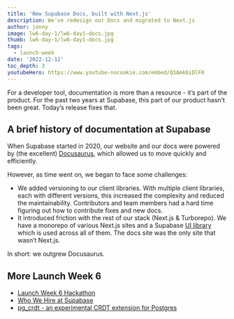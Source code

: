 ```yaml
---
title: 'New Supabase Docs, built with Next.js'
description: We've redesign our Docs and migrated to Next.js
author: jonny
image: lw6-day-1/lw6-day1-docs.jpg
thumb: lw6-day-1/lw6-day1-docs.jpg
tags:
  - launch-week
date: '2022-12-12'
toc_depth: 3
youtubeHero: https://www.youtube-nocookie.com/embed/Q1Amk6iDlF8 
---
```


For a developer tool, documentation is more than a resource - it’s part of the product. For the past two years at Supabase, this part of our product hasn’t been great. Today’s release fixes that.

## A brief history of documentation at Supabase

When Supabase started in 2020, our website and our docs were powered by (the excellent) [Docusaurus](https://docusaurus.io/), which allowed us to move quickly and efficiently.

However, as time went on, we began to face some challenges:

- We added versioning to our client libraries. With multiple client libraries, each with different versions, this increased the complexity and reduced the maintainability. Contributors and team members had a hard time figuring out how to contribute fixes and new docs.
- It introduced friction with the rest of our stack (Next.js & Turborepo). We have a monorepo of various Next.js sites and a Supabase [UI library](https://ui.supabase.com/) which is used across all of them. The docs site was the only site that wasn’t Next.js.

In short: we outgrew Docusaurus.




## More Launch Week 6

- [Launch Week 6 Hackathon](https://supabase.com/blog/launch-week-6-hackathon)
- [Who We Hire at Supabase](https://supabase.com/blog/who-we-hire)
- [pg_crdt - an experimental CRDT extension for Postgres](https://supabase.com/blog/postgres-crdt)
